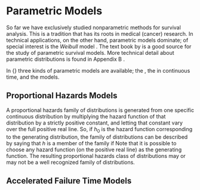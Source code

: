 # Parametric Models

So far we have exclusively studied nonparametric methods for survival
analysis. This is a tradition that has its roots in medical (cancer)
research. In technical applications, on the other hand, parametric models
dominate; of special interest is the *Weibull* model \citep{ww51}. The text
book by \cite{jl03} is a good source for the study of parametric survival
models. 
More technical detail about parametric distributions is found in Appendix B .

In {\tt eha} three kinds of parametric models are available; the
\emph{proportional 
  hazards}\index{model!parametric!PH}, the \emph{accelerated failure
  time}\index{model!parametric!AFT} in continuous time, and the \emph{discrete 
  time proportional hazards}\index{model!parametric!discrete}  models.



## Proportional Hazards Models

A proportional hazards family of distributions is generated from one
specific continuous distribution by multiplying the hazard function of that
distribution by a strictly positive constant, and letting that constant
vary over the full positive real line. So, if $h_0$ is the hazard function
corresponding to the generating distribution, the family of distributions
can be described by saying that $h$ is a member of the family if
\begin{equation*}
  h_1(t) = c h_0(t) \quad \text{for some } c > 0, \; \text{and all } t > 0.
\end{equation*}
Note that it is possible to choose any hazard function (on the positive
real line) as the generating function. The resulting proportional hazards
class of distributions may or may not be a well recognized family of
distributions. 


## Accelerated Failure Time Models
